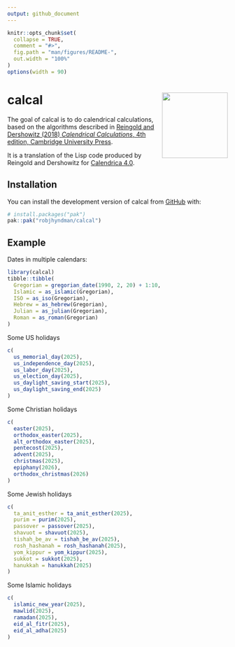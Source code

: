 ```yaml
---
output: github_document
---
```


<!-- README.md is generated from README.Rmd. Please edit that file -->

```r
knitr::opts_chunk$set(
  collapse = TRUE,
  comment = "#>",
  fig.path = "man/figures/README-",
  out.width = "100%"
)
options(width = 90)
```

# calcal <img src="man/figures/logo.png" align="right" width = 150 />


<!-- badges: start -->
<!-- badges: end -->

The goal of calcal is to do calendrical calculations, based on the algorithms described in [Reingold and
    Dershowitz (2018) *Calendrical Calculations*, 4th edition, Cambridge University Press](https://doi.org/10.1017/9781107415058).

It is a translation of the Lisp code produced by Reingold and Dershowitz for [Calendrica 4.0](https://github.com/EdReingold/calendar-code2).

## Installation

You can install the development version of calcal from [GitHub](https://github.com/) with:

``` r
# install.packages("pak")
pak::pak("robjhyndman/calcal")
```

## Example

Dates in multiple calendars:


```r
library(calcal)
tibble::tibble(
  Gregorian = gregorian_date(1990, 2, 20) + 1:10,
  Islamic = as_islamic(Gregorian),
  ISO = as_iso(Gregorian),
  Hebrew = as_hebrew(Gregorian),
  Julian = as_julian(Gregorian),
  Roman = as_roman(Gregorian)
)
```

Some US holidays

```r
c(
  us_memorial_day(2025),
  us_independence_day(2025),
  us_labor_day(2025),
  us_election_day(2025),
  us_daylight_saving_start(2025),
  us_daylight_saving_end(2025)
)
```

Some Christian holidays

```r
c(
  easter(2025),
  orthodox_easter(2025),
  alt_orthodox_easter(2025),
  pentecost(2025),
  advent(2025),
  christmas(2025),
  epiphany(2026),
  orthodox_christmas(2026)
)
```

Some Jewish holidays

```r
c(
  ta_anit_esther = ta_anit_esther(2025),
  purim = purim(2025),
  passover = passover(2025),
  shavuot = shavuot(2025),
  tishah_be_av = tishah_be_av(2025),
  rosh_hashanah = rosh_hashanah(2025),
  yom_kippur = yom_kippur(2025),
  sukkot = sukkot(2025),
  hanukkah = hanukkah(2025)
)
```

Some Islamic holidays

```r
c(
  islamic_new_year(2025),
  mawlid(2025),
  ramadan(2025),
  eid_al_fitr(2025),
  eid_al_adha(2025)
)
```
